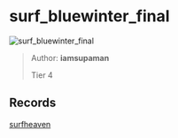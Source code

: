 
# surf_bluewinter_final

![surf_bluewinter_final](https://raw.githubusercontent.com/Sayt123/SurfMapPics/Maps-and-bonuses/csgo/surf_bluewinter_final.jpg)

> Author: **iamsupaman**
>
> Tier 4

## Records

[surfheaven](https://surfheaven.eu/map/surf_bluewinter_final)
